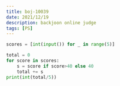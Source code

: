 ```yaml
---
title: boj-10039
date: 2021/12/19
description: backjoon online judge
tags: [PS]
---
```


```python
scores = [int(input()) for _ in range(5)]

total = 0
for score in scores:
    s = score if score>40 else 40
    total += s
print(int(total/5))
```

